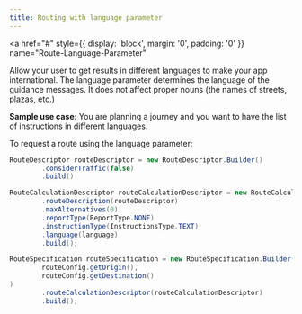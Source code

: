 ```yaml
---
title: Routing with language parameter
---
```


<a
  href="#"
  style={{ display: 'block', margin: '0', padding: '0' }}
  name="Route-Language-Parameter"
></a>

Allow your user to get results in different languages to make your app international. The language
parameter determines the language of the guidance messages. It does not affect proper nouns (the
names of streets, plazas, etc.)

**Sample use case:** You are planning a journey and you want to have the list of instructions in
different languages.

To request a route using the language parameter:

```java
RouteDescriptor routeDescriptor = new RouteDescriptor.Builder()
        .considerTraffic(false)
        .build()

RouteCalculationDescriptor routeCalculationDescriptor = new RouteCalculationDescriptor.Builder()
        .routeDescription(routeDescriptor)
        .maxAlternatives(0)
        .reportType(ReportType.NONE)
        .instructionType(InstructionsType.TEXT)
        .language(language)
        .build();

RouteSpecification routeSpecification = new RouteSpecification.Builder(
        routeConfig.getOrigin(),
        routeConfig.getDestination()
)
        .routeCalculationDescriptor(routeCalculationDescriptor)
        .build();
```